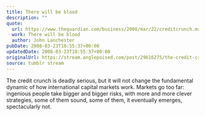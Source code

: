 ```yaml
---
title: There will be blood
description: ""
quote:
  url: https://www.theguardian.com/business/2008/mar/22/creditcrunch.marketturmoil
  work: There will be blood
  author: John Lanchester
pubDate: 2008-03-23T10:55:37+00:00
updatedDate: 2008-03-23T10:55:37+00:00
originalUrl: https://stream.anglepoised.com/post/29616275/the-credit-crunch-is-deadly-serious-but-it-will
source: tumblr stream
---
```


The credit crunch is deadly serious, but it will not change the fundamental dynamic of how international capital markets work. Markets go too far: ingenious people take bigger and bigger risks, with more and more clever strategies, some of them sound, some of them, it eventually emerges, spectacularly not.
